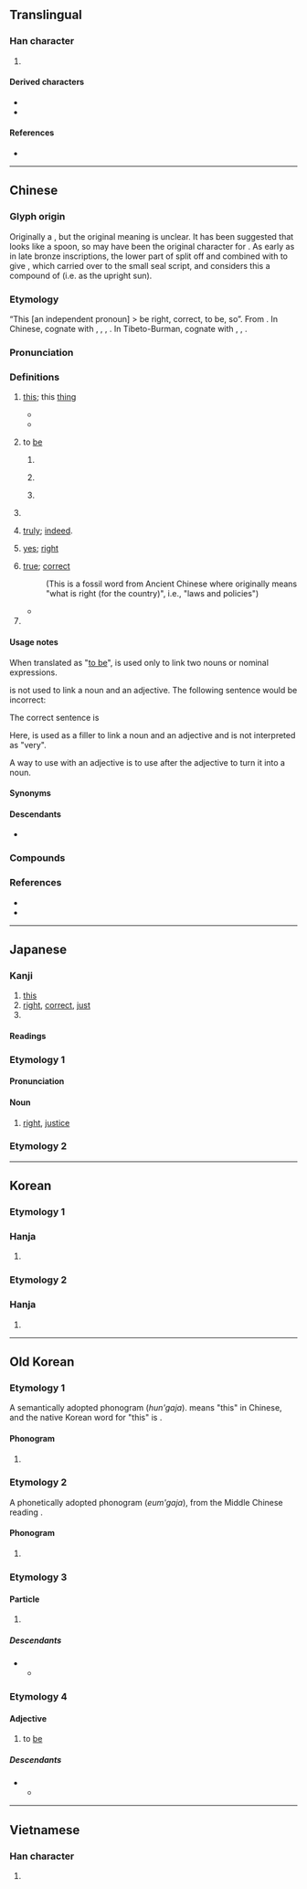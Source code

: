 {{also|昰}}
{{character info}}
==Translingual==
{{stroke order|strokes=9}}
{{stroke order|type=animate}}

===Han character===
{{Han char|rn=72|rad=日|as=05|sn=9|four=60801|canj=AMYO|ids=⿱日𤴓}}

# {{mul-shuowen radical-def|32}}

====Derived characters====
* {{l|mul|[[偍]], [[㔭]], [[㖷]], [[堤]], [[媞]], [[崼]], [[徥]], [[惿]], [[提]], [[湜]], [[隄]], [[遈]], [[㮛]], [[煶]], [[瑅]], [[禔]], [[䐎]], [[睼]], [[碮]], [[䅠]], [[褆]], [[䊓]], [[緹]]([[缇]]), [[蝭]], [[䚣]], [[諟]]([[𬤊]]), [[䜻]], [[趧]], [[踶]], [[醍]], [[鍉]], [[鞮]], [[䪘]], [[騠]]([[𫘨]]), [[鯷]]([[鳀]])}}
* {{l|mul|[[㓳]], [[匙]], [[尟]], [[㼵]], [[韙]]([[韪]]), [[題]]([[题]]), [[鶗]], [[寔]], [[䈕]], [[翨]]}}

====References====
* {{Han ref|kx=0493.260|dkj=13859|dj=0858.060|hdz=21497.050|uh=662F|ud=26159|bh=AC4F|bd=44111}}

----

==Chinese==
{{zh-forms|alt=昰,𣆞}}

===Glyph origin===
{{Han etyl}}
Originally a {{Han compound|早|止|ls=psc|c1=s|c2=p|nocap=1}}, but the original meaning is unclear. It has been suggested that {{zh-l|*早}} looks like a spoon, so {{zh-l|*是}} may have been the original character for {{och-l|匙|spoon}}. As early as in late bronze inscriptions, the lower part of {{zh-l|*早}} split off and combined with {{zh-l|*止}} to give {{zh-l|*昰}}, which carried over to the small seal script, and ''{{w|Shuowen}}'' considers this a compound of {{Han compound|日|正|t1=sun|t2=upright; right}} (i.e. as the upright sun).

===Etymology===
“This [an independent pronoun] > be right, correct, to be, so”. From {{inh|zh|sit-pro|*m-daj ~ m-di||that; this}}. In Chinese, cognate with {{och-l|寔|this}}, {{och-l|實|this}}, {{och-l|之|this; he; she; it}}, {{och-l|諟|to examine, to consider}}. In Tibeto-Burman, cognate with {{cog|bo|དེ||that}}, {{cog|kac|dai}}, {{m|kac|ndai||this}}.

===Pronunciation===
{{zh-pron
|m=shì
|m-s=si4
|dg=сы1
|c=si6
|c-t=si5
|ca=LL-Q9186-Luilui6666-是.wav
|g=si5
|h=pfs=sṳ;gd=si4
|j=si3
|mb=sī
|md=sê
|mn=xm,zz,tw,sx,km,hc,tc,pn:sī/qz,jj,lk,ph:sǐ
|mn-t=si6
|w=3zr
|x=shr5/shr4
|x_note=shr5 - vernacular; shr4 - literary
|mc=y
|oc=y
|ma=y
|cat=v,n,a,adv,det,pn
}}

===Definitions===
{{zh-hanzi}}

# {{lb|zh|literary}} [[this]]; this [[thing]]
#: {{zh-x|是日|'''this''' day}}
#* {{zh-x|是 可 忍，孰 不 可 忍？|If '''this''' can be tolerated, what cannot?|CL}}
#* {{zh-x|日 出 于 ^暘谷，浴 于 ^咸池，拂 于 ^扶桑，是 謂 晨明。|The sun rises from Yanggu, bathes in Xianchi, and draws near to the Fusang: '''this''' is called Dawn.|ref=Huainanzi}}
# {{lb|zh|copulative}} to [[be]]
## {{n-g|indicating that the subject and object are the same.}}
##: {{zh-x|泰晤士河 是 ^英國 第二 長 的 河流。|The River Thames '''is''' the second longest river in the UK.}}
## {{n-g|indicating that the subject has the qualities described by a noun or noun phrase.}}
##: {{zh-x|我 是 老師。|I '''am''' a teacher.}}
##: {{zh-x|我 是 中國人。|I '''am''' Chinese.}}
## {{n-g|indicating a place being occupied by the object, where the place forms the subject.}}
##: {{zh-x|房子 前面 是 禾場{cháng}。|The threshing floor '''is''' in front of the house.}}
##: {{zh-x|到處 都 是|to '''be''' everywhere}}
# {{n-g|a particle emphasizing the word following it.}}
#: {{zh-x|我 是 昨天 買 的 票。|It '''was''' yesterday when I bought the ticket.}}
#: {{zh-x|我 買 票 是 在 昨天。|It '''was''' yesterday when I bought the ticket.}}
# {{n-g|a particle showing agreement. In this meaning, {{lang|zh|是}} is stressed.}} [[truly]]; [[indeed]].
#: {{zh-x|天氣 是 冷。|It is '''indeed''' cold.}}
#: {{zh-x|這 件 裙子{zi} '''是''' 很 漂亮，但是 太 貴 了。|Although this dress is '''truly''' beautiful, it's too expensive.}}
# {{lb|zh|in affirmative answers}} [[yes]]; [[right]]
#: {{zh-x|你 是 ^張.^三 嗎？'''是'''。|Are you Zhang San? '''Yes'''.}}
#: {{zh-x|是，長{zhǎng}官。|'''Yes''', sir.}}
#: {{zh-x|是，明白 了。|'''Yes''', got it.}}
# [[true]]; [[correct]]
#: {{zh-x|不是|fault; mistake; wrongdoing}}
#: {{zh-x|你 說 得{de} 是|What you said is '''right'''}}
#: {{zh-x|各 行 其 是|to have each going his own way, i.e., doing what he considers '''right'''}}
#: {{zh-x|共 商 國是|to discuss national affairs}} (This is a fossil word from Ancient Chinese where {{och-l|是}} originally means "what is right (for the country)", i.e., "laws and policies")
#* {{zh-x|^彼-人 是 哉！子 曰 何 其？|Those men are / That man is '''right'''! What do you mean by your words?|ref=Shijing}}
# {{surname|zh}}

====Usage notes====
When translated as "[[be|to be]]", {{lang|zh|是}} is used only to link two nouns or nominal expressions.
: {{zh-x|我 是 老師|I '''am''' a teacher}}
: {{zh-x|泰晤士河 是 ^英國 第二 長 的 河流。|The River Thames '''is''' the second longest river in the UK.}}
{{lang|zh|是}} is not used to link a noun and an adjective. The following sentence would be incorrect:
: {{zh-x|@* 這 是 好|*}}
The correct sentence is
: {{zh-x|這 很 好|This '''is (very)''' good}}
Here, {{zh-l|很}} is used as a filler to link a noun and an adjective and is not interpreted as "very".

A way to use {{lang|zh|是}} with an adjective is to use {{zh-l|的|tr=de}} after the adjective to turn it into a noun.
: {{zh-x|那 隻 貓 是 黑 的|This cat is black (This cat is a black one)}}

====Synonyms====
{{zh-dial|這}}
{{zh-dial|是}}

====Descendants====
* {{desc|wuh|hai}}

===Compounds===
{{zh-der|是不是|是以|是否|是啥說啥|是故|是的|是非|是非不分|是非分明|是非曲直|是非自有公論|是非莫辨|乃是|也就是|事實求是|事求是|但是|便是|倒是|值得注意的是|假假若是|光是|凡是|利是|原因是|只是|可不是|可是|多得是|如是|實事求是|尤其是|就是|或是|於是|既是|有的是|橫是|正是|比比皆是|求是|為的是|煞是|獨行其是|盡是|硬是|確是|積非成是|算是|總是|老是|而是|自以為是|自行其是|若是|莫不是|莫衷一是|要不是|要是|賠不是|還是|那倒是|那是|重要的是|雖是|不是事|信是|不是話頭|不是玩的|不是了處|分辨是非|不是過|合是|又是|先是|不是頑的|原是|倒不是|惟命是聽|一身是膽|似是而非|怕不是|也是|不是路|惟命是從|不是算|人我是非|不是味|並不是|不是樣兒|多管是|惟力是視|唯利是求|可知是好|十如是|如何是好|今是昨非|以是|俯拾即是|亡是公|不是別人|不睹是|口是心非|多是|不是東西|唯利是圖|且是|怕是|大是不同|不是人|則是|可正是|不過是|惟利是營|惟利是圖|卻是|可是來|不是個兒|不是話|惹是招非|尋是尋非|不是風犯|很是|不是耍處|大是大非|師心自是|作如是觀|俯拾皆是|對不是|好是|不是滋味|惹是生非|大是|大不應是|不是頭勢|做不是|唯命是聽|一無是處|如是我聞|像是|惟利是逐|大管是|大睹是|唯是命題|不是|仍是|大不是|于是|國是|不是沒有|即是|不是頭|不是不|回頭是岸|單則是|不是頭路|唯命是從|唯利是視|唯利是從|不賭是|不是處|各行其是|唾是命|兀是|伏不是|多少是好|不完全是|便是呢|來者是客|敢則是|是古非今|是非之心|是樣兒|硬是要得|是日|的是|是則|敢是|沒是處|混淆是非|搬是造非|昨非今是|挑撥是非|祇是|是是非非|無是無非|於是乎|皆是|無是處|稱是|本是|是父是子|犯不是|撥弄是非|掠是搬非|是正|甚是|是非堆|比肩皆是|是時|招是惹非|扯是搬非|滿是|是事|果如是言|沒有不是|生是|空即是色|沉默是金|是非得失|是非黑白|是件|早是|真是|是味兒|百無一是|是非善惡|是必|明辨是非|扭是為非|當是|番番是福|由是|用是|柳如是|猶是|物是人非|搬弄是非|是須|渾是|是非顛倒|是長是短|派不是|沒個是處|招是攬非|擔不是|直是|是非題|是非之地|是處|敢只是|渾身是膽|沒是哏|敢莫是|是非人我|索是|道謀是用|竟是|頭頭是道|陪不是|觸目皆是|須不是|說一是一|閑是閑非|莫衷壹是|落不是|見風是雨|阿是穴|習非勝是|馬是得|顛倒是非|須是|非昔是今|論列是非|自是|習非成是|莫是|過是|這的是|馬首是瞻|貌是情非|賠個不是|義方是訓|豈不是|說不是|職是|莫敢是|說是談非|抑是|毋是:m̄ sī|是但|滿滿是:móa-móa-sī;Min Nan|全是}}

===References===
* {{R:yue:Hanzi}}
* {{thcwd|5013}}

{{zh-cat|Beginning}}

----

==Japanese==

===Kanji===
{{ja-kanji|grade=c|rs=日05}}

# [[this]]
# [[right]], [[correct]], [[just]]
# {{non-gloss|indicates agreement or affirmation}}

====Readings====
{{ja-readings
|goon=ぜ
|kanon=し
|kun=これ-, この-, ここ-
|nanori=これ, すなお, ただし, つな, ゆき, よし
}}

===Etymology 1===
{{ja-kanjitab|ぜ|yomi=goon}}

====Pronunciation====
{{ja-pron|ぜ|y=goon}}

====Noun====
{{ja-noun|ぜ}}

# [[right]], [[justice]]
#: {{ja-usex|'''是'''と[[非]]を[[区別]]する|'''ぜ''' と ひ を くべつ する|to tell apart '''right''' and wrong}}

===Etymology 2===
{{ja-kanjitab|これ|yomi=kun}}
{{ja-see|これ}}

----

==Korean==

===Etymology 1===

===Hanja===
{{ko-hanja|이|시}}

# {{hanja form of|이|[[this]], to [[be]]}}

===Etymology 2===

===Hanja===
{{ko-hanja|바르다#Etymology 3|바를|시}}

# {{hanja form of|시|[[right]]}}

----

==Old Korean==

===Etymology 1===
A semantically adopted phonogram (''hun'gaja''). {{lang|zh|是}} means "this" in Chinese, and the native Korean word for "this" is {{ko-l|이}}.

====Phonogram====
{{head|oko|phonogram|tr=*-i}}

# {{non-gloss definition|A syllabic [[phonogram]] denoting final vowel *-i}}
#: {{syn|oko|利}}

===Etymology 2===
A phonetically adopted phonogram (''eum'gaja''), from the Middle Chinese reading {{ltc-l|是}}.

====Phonogram====
{{head|oko|phonogram|tr=*-si}}

# {{non-gloss definition|A syllabic [[phonogram]] denoting final syllable *-si}}
#: {{syn|oko|示}}

===Etymology 3===

====Particle====
{{head|oko|particle|tr=*-i}}

# {{non-gloss definition|Nominative case marker}}
#: {{syn|oko|亦|弋只}}

=====Descendants=====
* {{desc|okm|이|tr=-i|pos=nominative case marker}}
** {{desc|ko|이|tr=-i|pos=nominative case marker}}

===Etymology 4===

====Adjective====
{{head|oko|adjective|tr=*i-}}

# to [[be]]

=====Descendants=====
* {{desc|okm|-이다〮|tr=-ì-tá}}
** {{desc|ko|-이다}}

----

==Vietnamese==

===Han character===
{{vi-readings|reading=thị|rs=日05}}

# {{rfdef|vi|sort=日05}}